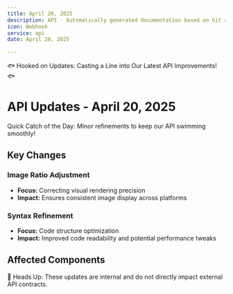 ```yaml
---
title: April 20, 2025
description: API - Automatically generated documentation based on Git activity.
icon: Webhook
service: api
date: April 20, 2025

---
```


🐟 Hooked on Updates: Casting a Line into Our Latest API Improvements! 🐟

# API Updates - April 20, 2025

<Callout type="info">
  Quick Catch of the Day: Minor refinements to keep our API swimming smoothly!
</Callout>

## Key Changes

### Image Ratio Adjustment
- **Focus:** Correcting visual rendering precision
- **Impact:** Ensures consistent image display across platforms

### Syntax Refinement
- **Focus:** Code structure optimization
- **Impact:** Improved code readability and potential performance tweaks

## Affected Components

<Files>
  <Folder name="api_server">
    <Folder name="baas_engine">
      <File name="post.rs" />
    </Folder>
  </Folder>
  <Folder name="meeting_bot">
    <Folder name="recording_server">
      <File name="main.ts" />
    </Folder>
  </Folder>
</Files>

<Callout type="warn">
  🚨 Heads Up: These updates are internal and do not directly impact external API contracts.
</Callout>